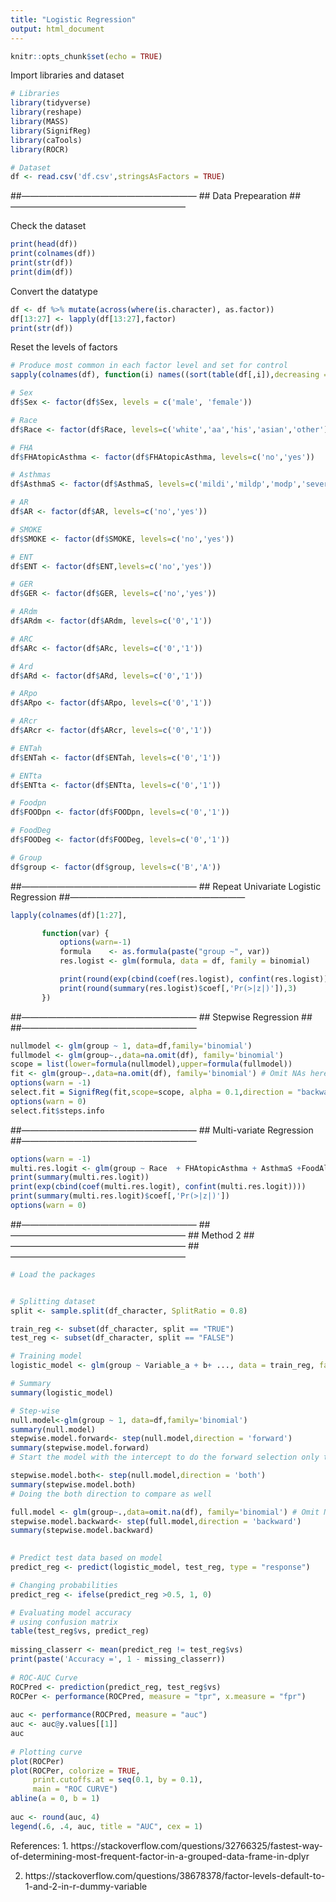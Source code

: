 ```yaml
---
title: "Logistic Regression"
output: html_document
---
```


```r
knitr::opts_chunk$set(echo = TRUE)
```

Import libraries and dataset 
```r
# Libraries
library(tidyverse)
library(reshape)
library(MASS)
library(SignifReg)
library(caTools)
library(ROCR) 

# Dataset 
df <- read.csv('df.csv',stringsAsFactors = TRUE)
```



##------------------------------------------------------------
##  Data Prepearation
##------------------------------------------------------------

Check the dataset 
```r
print(head(df))
print(colnames(df))
print(str(df))
print(dim(df))
```

Convert the datatype
```r
df <- df %>% mutate(across(where(is.character), as.factor))
df[13:27] <- lapply(df[13:27],factor)
print(str(df))
```

Reset the levels of factors
```r
# Produce most common in each factor level and set for control 
sapply(colnames(df), function(i) names((sort(table(df[,i]),decreasing = TRUE)[1])))

# Sex
df$Sex <- factor(df$Sex, levels = c('male', 'female'))

# Race 
df$Race <- factor(df$Race, levels=c('white','aa','his','asian','other'))

# FHA
df$FHAtopicAsthma <- factor(df$FHAtopicAsthma, levels=c('no','yes'))

# Asthmas
df$AsthmaS <- factor(df$AsthmaS, levels=c('mildi','mildp','modp','severep'))

# AR
df$AR <- factor(df$AR, levels=c('no','yes'))

# SMOKE
df$SMOKE <- factor(df$SMOKE, levels=c('no','yes'))

# ENT
df$ENT <- factor(df$ENT,levels=c('no','yes'))

# GER
df$GER <- factor(df$GER, levels=c('no','yes'))

# ARdm
df$ARdm <- factor(df$ARdm, levels=c('0','1'))

# ARC
df$ARc <- factor(df$ARc, levels=c('0','1'))

# Ard
df$ARd <- factor(df$ARd, levels=c('0','1'))

# ARpo
df$ARpo <- factor(df$ARpo, levels=c('0','1'))

# ARcr
df$ARcr <- factor(df$ARcr, levels=c('0','1'))

# ENTah
df$ENTah <- factor(df$ENTah, levels=c('0','1'))

# ENTta
df$ENTta <- factor(df$ENTta, levels=c('0','1'))

# Foodpn
df$FOODpn <- factor(df$FOODpn, levels=c('0','1'))

# FoodDeg
df$FOODeg <- factor(df$FOODeg, levels=c('0','1'))

# Group
df$group <- factor(df$group, levels=c('B','A'))


```



##------------------------------------------------------------
## Repeat Univariate Logistic Regression
##------------------------------------------------------------
```r
lapply(colnames(df)[1:27],

       function(var) {
           options(warn=-1)
           formula    <- as.formula(paste("group ~", var))
           res.logist <- glm(formula, data = df, family = binomial)

           print(round(exp(cbind(coef(res.logist), confint(res.logist)))),2)
           print(round(summary(res.logist)$coef[,'Pr(>|z|)']),3)
       })
```


##------------------------------------------------------------
## Stepwise Regression ##
##------------------------------------------------------------
```r
nullmodel <- glm(group ~ 1, data=df,family='binomial')
fullmodel <- glm(group~.,data=na.omit(df), family='binomial')
scope = list(lower=formula(nullmodel),upper=formula(fullmodel))
fit <- glm(group~.,data=na.omit(df), family='binomial') # Omit NAs here
options(warn = -1)
select.fit = SignifReg(fit,scope=scope, alpha = 0.1,direction = "backward", criterion = "p-value",adjust.method = "fdr",trace=TRUE)
options(warn = 0)
select.fit$steps.info
```


##------------------------------------------------------------
## Multi-variate Regression
##------------------------------------------------------------
```r
options(warn = -1)
multi.res.logit <- glm(group ~ Race  + FHAtopicAsthma + AsthmaS +FoodAllergy + ENT + GER +  ARpo + FOODeg, data=df, family='binomial')
print(summary(multi.res.logit))
print(exp(cbind(coef(multi.res.logit), confint(multi.res.logit))))
print(summary(multi.res.logit)$coef[,'Pr(>|z|)'])
options(warn = 0)
```














##------------------------------------------------------------
##------------------------------------------------------------
## Method 2
##------------------------------------------------------------
##------------------------------------------------------------

```r
# Load the packages


# Splitting dataset
split <- sample.split(df_character, SplitRatio = 0.8)

train_reg <- subset(df_character, split == "TRUE")
test_reg <- subset(df_character, split == "FALSE")

# Training model
logistic_model <- glm(group ~ Variable_a + b+ ..., data = train_reg, family = "binomial")

# Summary
summary(logistic_model)

# Step-wise
null.model<-glm(group ~ 1, data=df,family='binomial')
summary(null.model)
stepwise.model.forward<- step(null.model,direction = 'forward')
summary(stepwise.model.forward)
# Start the model with the intercept to do the forward selection only to see if we achieve the same model as above 

stepwise.model.both<- step(null.model,direction = 'both')
summary(stepwise.model.both)
# Doing the both direction to compare as well

full.model <- glm(group~.,data=omit.na(df), family='binomial') # Omit NAs here
stepwise.model.backward<- step(full.model,direction = 'backward')
summary(stepwise.model.backward)

   
# Predict test data based on model
predict_reg <- predict(logistic_model, test_reg, type = "response")

# Changing probabilities
predict_reg <- ifelse(predict_reg >0.5, 1, 0)

# Evaluating model accuracy
# using confusion matrix
table(test_reg$vs, predict_reg)
   
missing_classerr <- mean(predict_reg != test_reg$vs)
print(paste('Accuracy =', 1 - missing_classerr))
   
# ROC-AUC Curve
ROCPred <- prediction(predict_reg, test_reg$vs) 
ROCPer <- performance(ROCPred, measure = "tpr", x.measure = "fpr")
   
auc <- performance(ROCPred, measure = "auc")
auc <- auc@y.values[[1]]
auc
   
# Plotting curve
plot(ROCPer)
plot(ROCPer, colorize = TRUE, 
     print.cutoffs.at = seq(0.1, by = 0.1), 
     main = "ROC CURVE")
abline(a = 0, b = 1)
   
auc <- round(auc, 4)
legend(.6, .4, auc, title = "AUC", cex = 1)


```


References:
1. https://stackoverflow.com/questions/32766325/fastest-way-of-determining-most-frequent-factor-in-a-grouped-data-frame-in-dplyr

2. https://stackoverflow.com/questions/38678378/factor-levels-default-to-1-and-2-in-r-dummy-variable

